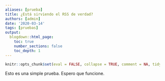 ```yaml
---
aliases: [prueba]
title: ¿Está sirviendo el RSS de verdad?
authors: [admin]
date: '2020-03-14'
tags: [pruebas]
output:
  blogdown::html_page:
    toc: true
    number_sections: false
    toc_depth: 1
---
```


```r
knitr::opts_chunk$set(eval = FALSE, collapse = TRUE, comment = NA, tidy = FALSE)
```

Esto es una simple prueba. Espero que funcione.
